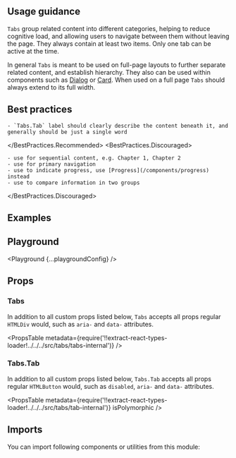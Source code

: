 


<Layout title="Tabs" description="Organize related content, and let the user to navigate between groups of information, that appear within the same context.">

## Usage guidance

`Tabs` group related content into different categories, helping to reduce cognitive load, and allowing users to navigate between them without leaving the page. They always contain at least two items. Only one tab can be active at the time.

In general `Tabs` is meant to be used on full-page layouts to further separate related content, and establish hierarchy. They also can be used within components such as [Dialog](/components/dialog) or [Card](/components/card). When used on a full page `Tabs` should always extend to its full width.

## Best practices

<BestPractices>
  <BestPractices.Recommended>

    - `Tabs.Tab` label should clearly describe the content beneath it, and generally should be just a single word

  </BestPractices.Recommended>
  <BestPractices.Discouraged>

    - use for sequential content, e.g. Chapter 1, Chapter 2
    - use for primary navigation
    - use to indicate progress, use [Progress](/components/progress) instead
    - use to compare information in two groups

  </BestPractices.Discouraged>
</BestPractices>

## Examples

<Example title="Basic usage" path="tabs/basic-usage">
  <BasicUsage />
</Example>

<Example title="Disabled" path="tabs/disabled">
  <Disabled />
</Example>

<Example title="With Icons" path="tabs/with-icons">
  <WithIcons />
</Example>

<Example title="As Links" path="tabs/as-links">
  <AsLinks />
</Example>

<Example title="No tab content" path="tabs/no-tab-content">
  <NoTabContent />
</Example>

<Example title="Auto activate" path="tabs/auto-activate">
  <AutoActivate />
</Example>

<Example title="Inverted" path="tabs/inverted" darkPreview>
  <Inverted />
</Example>

## Playground

<Playground {...playgroundConfig} />

## Props

### Tabs

In addition to all custom props listed below, `Tabs` accepts all props regular `HTMLDiv` would, such as `aria-` and `data-` attributes.

<PropsTable
  metadata={require('!!extract-react-types-loader!../../../src/tabs/tabs-internal')}
/>

### Tabs.Tab

In addition to all custom props listed below, `Tabs.Tab` accepts all props regular `HTMLButton` would, such as `disabled`, `aria-` and `data-` attributes.

<PropsTable
  metadata={require('!!extract-react-types-loader!../../../src/tabs/tab-internal')}
  isPolymorphic
/>

## Imports

You can import following components or utilities from this module:

<Imports module={TabsExports} path="@datacamp/waffles/tabs" />

</Layout>
